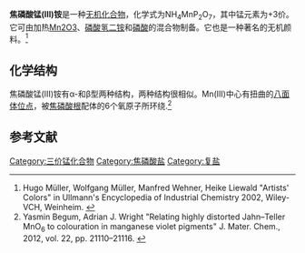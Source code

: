 {{Chembox
| ImageFile = Manganese violet.jpg
| ImageSize = 
| ImageAlt = 
| IUPACName = 
| OtherNames = 焦磷酸高锰铵<BR>锰紫
|Section1={{Chembox Identifiers
| CASNo = 10101-66-3
| CASNo_Ref = {{cascite|changed|??}}
|  PubChem  =  
|  SMILES  =  
}}
|Section2={{Chembox Properties
| Formula = NH<sub>4</sub>MnP<sub>2</sub>O<sub>7</sub>
| MolarMass = 246.885
| Appearance = 紫色固体
| Density = 
| MeltingPt = 
| BoilingPt = 
| Solubility = }}
|Section3={{Chembox Hazards
| MainHazards = 
| FlashPt = 
| AutoignitionPt = }}
}}
'''焦磷酸锰(III)铵'''是一种[[无机化合物|无机化合物]]，化学式为NH<sub>4</sub>MnP<sub>2</sub>O<sub>7</sub>，其中锰元素为+3价。它可由加热[[三氧化二锰|Mn2O3]]、[[磷酸氢二铵|磷酸氢二铵]]和[[磷酸|磷酸]]的混合物制备。它也是一种著名的无机颜料。<ref name=Ullmann>Hugo Müller, Wolfgang Müller, Manfred Wehner, Heike Liewald "Artists' Colors" in Ullmann's Encyclopedia of Industrial Chemistry 2002, Wiley-VCH, Weinheim.  {{DOI|10.1002/14356007.a03_143.pub2}}</ref>

==化学结构==
焦磷酸锰(III)铵有α-和β型两种结构，两种结构很相似。Mn(III)中心有扭曲的[[八面体形分子构型|八面体位点]]，被[[焦磷酸盐|焦磷酸根]]配体的6个氧原子所环绕.<ref>Yasmin Begum, Adrian J. Wright "Relating highly distorted Jahn–Teller MnO<sub>6</sub> to colouration in manganese violet pigments"  J. Mater. Chem., 2012, vol. 22, pp. 21110–21116.  {{DOI|10.1039/c2jm33731b}}</ref>

==参考文献==
{{reflist}}

{{锰化合物}}
{{焦磷酸盐}}
[[Category:三价锰化合物|Category:三价锰化合物]]
[[Category:焦磷酸盐|Category:焦磷酸盐]]
[[Category:复盐|Category:复盐]]